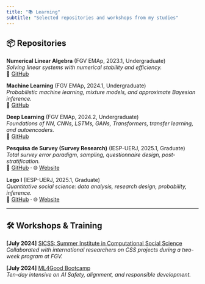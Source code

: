 ```yaml
---
title: "📚 Learning"
subtitle: "Selected repositories and workshops from my studies"
---
```


## 📦 Repositories

**Numerical Linear Algebra** (FGV EMAp, 2023.1, Undergraduate)  
  _Solving linear systems with numerical stability and efficiency._  
  🔗 [GitHub](https://github.com/felipelmc/Numerical-Linear-Algebra)

**Machine Learning**  (FGV EMAp, 2024.1, Undergraduate)  
  _Probabilistic machine learning, mixture models, and approximate Bayesian inference._  
  🔗 [GitHub](https://github.com/felipelmc/Machine-Learning)

**Deep Learning**  (FGV EMAp, 2024.2, Undergraduate)  
  _Foundations of NN, CNNs, LSTMs, GANs, Transformers, transfer learning, and autoencoders._  
  🔗 [GitHub](https://github.com/felipelmc/Deep-Learning)

<!-- - **ML Algorithms from Scratch**  
  _Implements foundational ML algorithms including regression, trees, neural nets, and clustering._  
  🔗 [GitHub](https://github.com/felipelmc/MLAlgorithms-from-scratch)

- **Data Visualization**  
  _Visual storytelling using D3.js, Python, and Power BI._  
  🔗 [GitHub](https://github.com/felipelmc/Data-Visualization) -->

**Pesquisa de Survey (Survey Research)** (IESP-UERJ, 2025.1, Graduate)  
  _Total survey error paradigm, sampling, questionnaire design, post-stratification._  
  🔗 [GitHub](https://github.com/felipelmc/Survey-Research) · 🌐 [Website](https://felipelamarca.com/Survey-Research/)

**Lego I** (IESP-UERJ, 2025.1, Graduate)  
  _Quantitative social science: data analysis, research design, probability, inference._  
  🔗 [GitHub](https://github.com/felipelmc/Lego-I) · 🌐 [Website](https://felipelamarca.com/Lego-I/)

<!-- - **Teoria Política I**  
  _From classical antiquity to early modern political thought._  
  🔗 [GitHub](https://github.com/felipelmc/Political-Theory-I) · 🌐 [Website](https://felipelamarca.com/Political-Theory-I/) -->

---

## 🛠 Workshops & Training

**[July 2024]** [SICSS: Summer Institute in Computational Social Science](https://sicss.io/2024/fgv-ecmi-brazil/)  
  _Collaborated with international researchers on CSS projects during a two-week program at FGV._

**[July 2024]** [ML4Good Bootcamp](https://www.ml4good.org/)  
  _Ten-day intensive on AI Safety, alignment, and responsible development._
